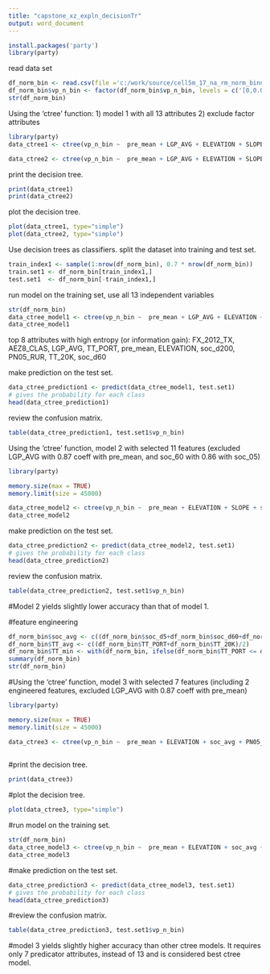 ---
title: "capstone_xz_expln_decisionTr"
output: word_document
---


```{r cars}
install.packages('party')
library(party)
```


read data set 
```{r}
df_norm_bin <- read.csv(file ='c:/work/source/cell5m_17_na_rm_norm_binnedTarget.csv', stringsAsFactors = TRUE)
df_norm_bin$vp_n_bin <- factor(df_norm_bin$vp_n_bin, levels = c('[0,0.0211]', '(0.0211,0.0376]', '(0.0376,0.0607]', '(0.0607,1]'))
str(df_norm_bin)
```

Using the 'ctree' function: 1) model 1 with all 13 attributes 2) exclude factor attributes
```{r}
library(party)
data_ctree1 <- ctree(vp_n_bin ~  pre_mean + LGP_AVG + ELEVATION + SLOPE + soc_d5 + soc_d60 + soc_d200 + PN05_TOT + PN05_RUR + TT_PORT + TT_20K + AEZ8_CLAS + FS_2012_TX, data = df_norm_bin)

data_ctree2 <- ctree(vp_n_bin ~  pre_mean + LGP_AVG + ELEVATION + SLOPE + soc_d5 + soc_d60 + soc_d200 + PN05_TOT + PN05_RUR + TT_PORT + TT_20K, data = df_norm_bin)
```

print the decision tree.
```{r}
print(data_ctree1)
print(data_ctree2)
```

plot the decision tree.
```{r}
plot(data_ctree1, type="simple")
plot(data_ctree2, type="simple")
```

Use decision trees as classifiers. split the dataset into training and test set.
```{r}
train_index1 <- sample(1:nrow(df_norm_bin), 0.7 * nrow(df_norm_bin))
train.set1 <- df_norm_bin[train_index1,]
test.set1  <- df_norm_bin[-train_index1,]
```

run model on the training set, use all 13 independent variables
```{r}
str(df_norm_bin)
data_ctree_model1 <- ctree(vp_n_bin ~  pre_mean + LGP_AVG + ELEVATION + SLOPE + soc_d5 + soc_d60 + soc_d200 + PN05_TOT + PN05_RUR + TT_PORT + TT_20K + AEZ8_CLAS + FS_2012_TX, data=train.set1)
data_ctree_model1
```
top 8 attributes with high entropy (or information gain): FX_2012_TX, AEZ8_CLAS, LGP_AVG, TT_PORT, pre_mean, ELEVATION, soc_d200, PN05_RUR, TT_20K, soc_d60

make prediction on the test set.
```{r}
data_ctree_prediction1 <- predict(data_ctree_model1, test.set1) 
# gives the probability for each class
head(data_ctree_prediction1)
```

review the confusion matrix.
```{r}
table(data_ctree_prediction1, test.set1$vp_n_bin)
```

Using the 'ctree' function, model 2 with selected 11 features (excluded LGP_AVG with 0.87 coeff with pre_mean, and soc_60 with 0.86 with soc_05)
```{r}
library(party)

memory.size(max = TRUE)
memory.limit(size = 45000)

data_ctree_model2 <- ctree(vp_n_bin ~  pre_mean + ELEVATION + SLOPE + soc_d5 + soc_d200 + PN05_TOT + PN05_RUR + TT_PORT + TT_20K + AEZ8_CLAS + FS_2012_TX, data=train.set1)
data_ctree_model2

```
make prediction on the test set.
```{r}
data_ctree_prediction2 <- predict(data_ctree_model2, test.set1) 
# gives the probability for each class
head(data_ctree_prediction2)
```
review the confusion matrix.
```{r}
table(data_ctree_prediction2, test.set1$vp_n_bin)
```
#Model 2 yields slightly lower accuracy than that of model 1.

#feature engineering
```{r}
df_norm_bin$soc_avg <- c((df_norm_bin$soc_d5+df_norm_bin$soc_d60+df_norm_bin$soc_d200)/3)
df_norm_bin$TT_avg <- c((df_norm_bin$TT_PORT+df_norm_bin$TT_20K)/2)
df_norm_bin$TT_min <- with(df_norm_bin, ifelse(df_norm_bin$TT_PORT <= df_norm_bin$TT_20K, df_norm_bin$TT_PORT, df_norm_bin$TT_20K))
summary(df_norm_bin)
str(df_norm_bin)
```


#Using the 'ctree' function, model 3 with selected 7 features (including 2 engineered features, excluded LGP_AVG with 0.87 coeff with pre_mean)
```{r}
library(party)

memory.size(max = TRUE)
memory.limit(size = 45000)

data_ctree3 <- ctree(vp_n_bin ~  pre_mean + ELEVATION + soc_avg + PN05_RUR + TT_min + AEZ8_CLAS + FS_2012_TX, data = df_norm_bin)
 

```

#print the decision tree.
```{r}
print(data_ctree3)

```

#plot the decision tree.
```{r}
plot(data_ctree3, type="simple")

```

#run model on the training set.
```{r}
str(df_norm_bin)
data_ctree_model3 <- ctree(vp_n_bin ~  pre_mean + ELEVATION + soc_avg + PN05_RUR + TT_min + AEZ8_CLAS + FS_2012_TX, data=train.set1)
data_ctree_model3
```

#make prediction on the test set.
```{r}
data_ctree_prediction3 <- predict(data_ctree_model3, test.set1) 
# gives the probability for each class
head(data_ctree_prediction3)
```

#review the confusion matrix.
```{r}
table(data_ctree_prediction3, test.set1$vp_n_bin)
```
#model 3 yields slightly higher accuracy than other ctree models.  It requires only 7 predicator attributes, instead of 13 and is considered best ctree model.

